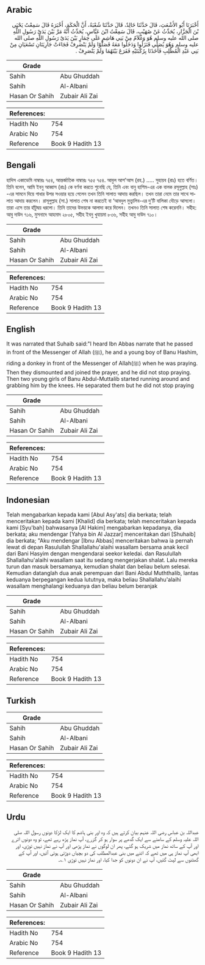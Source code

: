 ## Arabic


<div dir="rtl" lang="ar" style={{fontSize:'larger',backgroundColor:'#f8f9fa',padding:20}}>
أَخْبَرَنَا أَبُو الأَشْعَثِ، قَالَ حَدَّثَنَا خَالِدٌ، قَالَ حَدَّثَنَا شُعْبَةُ، أَنَّ الْحَكَمَ، أَخْبَرَهُ قَالَ سَمِعْتُ يَحْيَى بْنَ الْجَزَّارِ، يُحَدِّثُ عَنْ صُهَيْبٍ، قَالَ سَمِعْتُ ابْنَ عَبَّاسٍ، يُحَدِّثُ أَنَّهُ مَرَّ بَيْنَ يَدَىْ رَسُولِ اللَّهِ صلى الله عليه وسلم هُوَ وَغُلاَمٌ مِنْ بَنِي هَاشِمٍ عَلَى حِمَارٍ بَيْنَ يَدَىْ رَسُولِ اللَّهِ صلى الله عليه وسلم وَهُوَ يُصَلِّي فَنَزَلُوا وَدَخَلُوا مَعَهُ فَصَلَّوْا وَلَمْ يَنْصَرِفْ فَجَاءَتْ جَارِيَتَانِ تَسْعَيَانِ مِنْ بَنِي عَبْدِ الْمُطَّلِبِ فَأَخَذَتَا بِرُكْبَتَيْهِ فَفَرَعَ بَيْنَهُمَا وَلَمْ يَنْصَرِفْ ‏.‏
</div>
<div style={{backgroundColor:'#f8f9fa',padding:20, marginBottom: 10}}><table> <thead> <tr> <th>Grade</th> <th></th> </tr> </thead> <tbody> <tr><td>Sahih</td><td>Abu Ghuddah</td></tr><tr><td>Sahih</td><td>Al-Albani</td></tr><tr><td>Hasan Or Sahih</td><td>Zubair Ali Zai</td></tr></tbody></table><table> <thead> <tr> <th>References:</th> <th></th> </tr> </thead> <tbody><tr><td>Hadith No</td><td>754</td></tr><tr><td>Arabic No</td><td>754</td></tr><tr><td>Reference</td><td>Book 9 Hadith 13</td></tr></tbody></table></div>

## Bengali


<div dir="ltr" lang="bn" style={{fontSize:'larger',backgroundColor:'#f8f9fa',padding:20}}>
হাদিস একাডেমি নাম্বারঃ ৭৫৪, আন্তর্জাতিক নাম্বারঃ ৭৫৫ ৭৫৪. আবুল আশ'আস (রহ.) ..... সুহায়ব (রাঃ) হতে বর্ণিত। তিনি বলেন, আমি ইবনু আব্বাস (রাঃ) কে বর্ণনা করতে শুনেছি যে, তিনি এবং বানু হাশিম-এর এক বালক রসূলুল্লাহ (সাঃ) -এর সামনে দিয়ে গাধার উপর সওয়ার হয়ে গেলেন তখন তিনি সালাত আদায় করছিল। তখন তারা নেমে তার সাথে সালাত আদায় করলেন। রাসূলুল্লাহ (সা.) সালাত শেষ না করতেই বা ‘আবদুল মুত্ত্বালিব-এর দু’টি বালিকা দৌড়ে আসলো। তারা এসে তার হাঁটুদ্বয় ধরলো। তিনি তাদের উভয়কে আলাদা করে দিলেন। তখনও তিনি সালাত শেষ করেননি। সহীহ: আবু দাউদ ৭১৬, মুসনাদে আহমাদ ২৮০৫, সহীহ ইবনু খুযায়মা ৮৩৬, সহীহ আবু দাউদ ৭১০।
</div>
<div style={{backgroundColor:'#f8f9fa',padding:20, marginBottom: 10}}><table> <thead> <tr> <th>Grade</th> <th></th> </tr> </thead> <tbody> <tr><td>Sahih</td><td>Abu Ghuddah</td></tr><tr><td>Sahih</td><td>Al-Albani</td></tr><tr><td>Hasan Or Sahih</td><td>Zubair Ali Zai</td></tr></tbody></table><table> <thead> <tr> <th>References:</th> <th></th> </tr> </thead> <tbody><tr><td>Hadith No</td><td>754</td></tr><tr><td>Arabic No</td><td>754</td></tr><tr><td>Reference</td><td>Book 9 Hadith 13</td></tr></tbody></table></div>

## English


<div dir="ltr" lang="en" style={{fontSize:'larger',backgroundColor:'#f8f9fa',padding:20}}>
It was narrated that Suhaib said:"I heard Ibn Abbas narrate that he passed in front of the Messenger of Allah (ﷺ), he and a young boy of Banu Hashim, riding a donkey in front of the Messenger of Allah(ﷺ) when he was praying. Then they dismounted and joined the prayer, and he did not stop praying. Then two young girls of Banu Abdul-Muttalib started running around and grabbing him by the knees. He separated them but he did not stop praying
</div>
<div style={{backgroundColor:'#f8f9fa',padding:20, marginBottom: 10}}><table> <thead> <tr> <th>Grade</th> <th></th> </tr> </thead> <tbody> <tr><td>Sahih</td><td>Abu Ghuddah</td></tr><tr><td>Sahih</td><td>Al-Albani</td></tr><tr><td>Hasan Or Sahih</td><td>Zubair Ali Zai</td></tr></tbody></table><table> <thead> <tr> <th>References:</th> <th></th> </tr> </thead> <tbody><tr><td>Hadith No</td><td>754</td></tr><tr><td>Arabic No</td><td>754</td></tr><tr><td>Reference</td><td>Book 9 Hadith 13</td></tr></tbody></table></div>

## Indonesian


<div dir="ltr" lang="id" style={{fontSize:'larger',backgroundColor:'#f8f9fa',padding:20}}>
Telah mengabarkan kepada kami [Abul Asy'ats] dia berkata; telah menceritakan kepada kami [Khalid] dia berkata; telah menceritakan kepada kami [Syu'bah] bahwasanya [Al Hakim] mengabarkan kepadanya, dia berkata; aku mendengar [Yahya bin Al Jazzar] menceritakan dari [Shuhaib] dia berkata; "Aku mendengar [Ibnu Abbas] menceritakan bahwa ia pernah lewat di depan Rasulullah Shallallahu'alaihi wasallam bersama anak kecil dari Bani Hasyim dengan mengendarai seekor keledai. dan Rasulullah Shallallahu'alaihi wasallam saat itu sedang mengerjakan shalat. Lalu mereka turun dan masuk bersamanya, kemudian shalat dan beliau belum selesai. Kemudian datanglah dua anak perempuan dari Bani Abdul Muththalib, lantas keduanya berpegangan kedua lututnya, maka beliau Shallallahu'alaihi wasallam menghalangi keduanya dan beliau belum beranjak
</div>
<div style={{backgroundColor:'#f8f9fa',padding:20, marginBottom: 10}}><table> <thead> <tr> <th>Grade</th> <th></th> </tr> </thead> <tbody> <tr><td>Sahih</td><td>Abu Ghuddah</td></tr><tr><td>Sahih</td><td>Al-Albani</td></tr><tr><td>Hasan Or Sahih</td><td>Zubair Ali Zai</td></tr></tbody></table><table> <thead> <tr> <th>References:</th> <th></th> </tr> </thead> <tbody><tr><td>Hadith No</td><td>754</td></tr><tr><td>Arabic No</td><td>754</td></tr><tr><td>Reference</td><td>Book 9 Hadith 13</td></tr></tbody></table></div>

## Turkish


<div dir="ltr" lang="tr" style={{fontSize:'larger',backgroundColor:'#f8f9fa',padding:20}}>

</div>
<div style={{backgroundColor:'#f8f9fa',padding:20, marginBottom: 10}}><table> <thead> <tr> <th>Grade</th> <th></th> </tr> </thead> <tbody> <tr><td>Sahih</td><td>Abu Ghuddah</td></tr><tr><td>Sahih</td><td>Al-Albani</td></tr><tr><td>Hasan Or Sahih</td><td>Zubair Ali Zai</td></tr></tbody></table><table> <thead> <tr> <th>References:</th> <th></th> </tr> </thead> <tbody><tr><td>Hadith No</td><td>754</td></tr><tr><td>Arabic No</td><td>754</td></tr><tr><td>Reference</td><td>Book 9 Hadith 13</td></tr></tbody></table></div>

## Urdu


<div dir="rtl" lang="ur" style={{fontSize:'larger',backgroundColor:'#f8f9fa',padding:20}}>
عبداللہ بن عباس رضی اللہ عنہم بیان کرتے ہیں کہ وہ اور بنی ہاشم کا ایک لڑکا دونوں رسول اللہ صلی اللہ علیہ وسلم کے سامنے سے ایک گدھے پر سوار ہو کر گزرے، آپ نماز پڑھ رہے تھے، تو وہ دونوں اترے اور آپ کے ساتھ نماز میں شریک ہو گئے، پھر ان لوگوں نے نماز پڑھی اور آپ نے نماز نہیں توڑی، اور ابھی آپ نماز ہی میں تھے کہ اتنے میں بنی عبدالمطلب کی دو بچیاں دوڑتی ہوئی آئیں، اور آپ کے گھٹنوں سے لپٹ گئیں، آپ نے ان دونوں کو جدا کیا، اور نماز نہیں توڑی ۱؎۔
</div>
<div style={{backgroundColor:'#f8f9fa',padding:20, marginBottom: 10}}><table> <thead> <tr> <th>Grade</th> <th></th> </tr> </thead> <tbody> <tr><td>Sahih</td><td>Abu Ghuddah</td></tr><tr><td>Sahih</td><td>Al-Albani</td></tr><tr><td>Hasan Or Sahih</td><td>Zubair Ali Zai</td></tr></tbody></table><table> <thead> <tr> <th>References:</th> <th></th> </tr> </thead> <tbody><tr><td>Hadith No</td><td>754</td></tr><tr><td>Arabic No</td><td>754</td></tr><tr><td>Reference</td><td>Book 9 Hadith 13</td></tr></tbody></table></div>